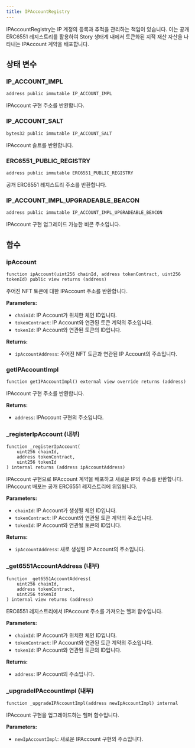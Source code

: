 ```yaml
---
title: IPAccountRegistry
---
```


IPAccountRegistry는 IP 계정의 등록과 추적을 관리하는 책임이 있습니다. 이는 공개 ERC6551 레지스트리를 활용하여 Story 생태계 내에서 토큰화된 지적 재산 자산을 나타내는 IPAccount 계약을 배포합니다.

## 상태 변수

### IP\_ACCOUNT\_IMPL

```solidity
address public immutable IP_ACCOUNT_IMPL
```

IPAccount 구현 주소를 반환합니다.

### IP\_ACCOUNT\_SALT

```solidity
bytes32 public immutable IP_ACCOUNT_SALT
```

IPAccount 솔트를 반환합니다.

### ERC6551\_PUBLIC\_REGISTRY

```solidity
address public immutable ERC6551_PUBLIC_REGISTRY
```

공개 ERC6551 레지스트리 주소를 반환합니다.

### IP\_ACCOUNT\_IMPL\_UPGRADEABLE\_BEACON

```solidity
address public immutable IP_ACCOUNT_IMPL_UPGRADEABLE_BEACON
```

IPAccount 구현 업그레이드 가능한 비콘 주소입니다.

## 함수

### ipAccount

```solidity
function ipAccount(uint256 chainId, address tokenContract, uint256 tokenId) public view returns (address)
```

주어진 NFT 토큰에 대한 IPAccount 주소를 반환합니다.

**Parameters:**

* `chainId`: IP Account가 위치한 체인 ID입니다.
* `tokenContract`: IP Account와 연관된 토큰 계약의 주소입니다.
* `tokenId`: IP Account와 연관된 토큰의 ID입니다.

**Returns:**

* `ipAccountAddress`: 주어진 NFT 토큰과 연관된 IP Account의 주소입니다.

### getIPAccountImpl

```solidity
function getIPAccountImpl() external view override returns (address)
```

IPAccount 구현 주소를 반환합니다.

**Returns:**

* `address`: IPAccount 구현의 주소입니다.

### \_registerIpAccount (내부)

```solidity
function _registerIpAccount(
    uint256 chainId,
    address tokenContract,
    uint256 tokenId
) internal returns (address ipAccountAddress)
```

IPAccount 구현으로 IPAccount 계약을 배포하고 새로운 IP의 주소를 반환합니다. IPAccount 배포는 공개 ERC6551 레지스트리에 위임됩니다.

**Parameters:**

* `chainId`: IP Account가 생성될 체인 ID입니다.
* `tokenContract`: IP Account와 연관될 토큰 계약의 주소입니다.
* `tokenId`: IP Account와 연관될 토큰의 ID입니다.

**Returns:**

* `ipAccountAddress`: 새로 생성된 IP Account의 주소입니다.

### \_get6551AccountAddress (내부)

```solidity
function _get6551AccountAddress(
    uint256 chainId,
    address tokenContract,
    uint256 tokenId
) internal view returns (address)
```

ERC6551 레지스트리에서 IPAccount 주소를 가져오는 헬퍼 함수입니다.

**Parameters:**

* `chainId`: IP Account가 위치한 체인 ID입니다.
* `tokenContract`: IP Account와 연관된 토큰 계약의 주소입니다.
* `tokenId`: IP Account와 연관된 토큰의 ID입니다.

**Returns:**

* `address`: IP Account의 주소입니다.

### \_upgradeIPAccountImpl (내부)

```solidity
function _upgradeIPAccountImpl(address newIpAccountImpl) internal
```

IPAccount 구현을 업그레이드하는 헬퍼 함수입니다.

**Parameters:**

* `newIpAccountImpl`: 새로운 IPAccount 구현의 주소입니다.
